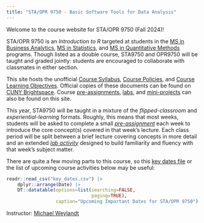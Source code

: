 ```yaml
---
title: "STA/OPR 9750 - Basic Software Tools for Data Analysis"
---
```


Welcome to the course website for STA/OPR 9750 (Fall 2024)!

STA/OPR 9750 is an _Introduction to R_ targeted at students in the [MS in Business Analytics](https://zicklin.baruch.cuny.edu/academic-programs/graduate/ms/masters-in-business-analytics/), [MS in Statistics](https://zicklin.baruch.cuny.edu/academic-programs/graduate/ms/statistics/), and [MS in Quantitative Methods](https://zicklin.baruch.cuny.edu/academic-programs/graduate/ms/quantitative-methods-modeling/) programs. Though listed as a double course, STA9750 and OPR9750 will be taught and graded jointly: students are encouraged to collaborate with classmates in either section.

This site hosts the unofficial [Course Syllabus](./syllabus.html), 
[Course Policies](./resources.html), and [Course Learning Objectives](./objectives.html).
Official copies of these documents can be found on [CUNY Brightspace](https://brightspace.cuny.edu).
Course [pre-assignments](./preassigns.html), [labs](./labs.html), and 
[mini-projects](./miniprojects.html) can also be found on this site.

This year, STA9750 will be taught in a mixture of the *flipped-classroom* and 
*experiential-learning* formats. Roughly, this means that most weeks, students will
be asked to complete a small [_pre-assignment_](./preassignments.html) each week
to introduce the core concept(s) covered in that week's lecture. Each class period will
be split between a brief lecture covering concepts in more detail and an extended 
[_lab activity_](./labs.html) designed to build familiarity and fluency with that week's
subject matter. 

There are quite a few moving parts to this course, so this [key dates file](./key_dates.csv)
or the list of upcoming course activities below may be useful:

```r
readr::read_csv("key_dates.csv") |> 
    dplyr::arrange(Date) |> 
    DT::datatable(options=list(searching=FALSE,
                               paging=TRUE),
                  caption="Upcoming Important Dates for STA/OPR 9750")
```

<script defer>
window.addEventListener("load", function(){
  var filter_date = new Date();
  filter_date.setDate(filter_date.getDate() - 1);
  var filter_string = filter_date.toISOString().split('T')[0]
  $("table").DataTable().rows((idx, data) => data[5] < filter_string).remove().draw();
});
</script>


Instructor: [Michael Weylandt](https://michael-weylandt.com)
